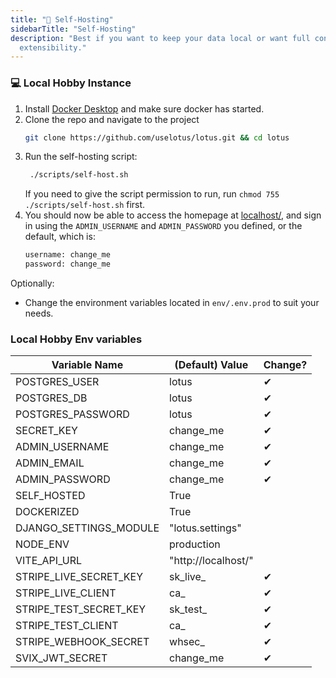 ```yaml
---
title: "👤 Self-Hosting"
sidebarTitle: "Self-Hosting"
description: "Best if you want to keep your data local or want full control and
  extensibility."
---
```


### 💻 Local Hobby Instance

1. Install [Docker Desktop](https://www.docker.com/products/docker-desktop/) and make sure docker has started.
2. Clone the repo and navigate to the project
   ```sh
   git clone https://github.com/uselotus/lotus.git && cd lotus
   ```
3. Run the self-hosting script:
   ```sh
    ./scripts/self-host.sh
   ```
   If you need to give the script permission to run, run `chmod 755 ./scripts/self-host.sh` first.
4. You should now be able to access the homepage at [localhost/](http://localhost/), and sign in using the `ADMIN_USERNAME` and `ADMIN_PASSWORD` you defined, or the default, which is:
   ```py
   username: change_me
   password: change_me
   ```

Optionally:

- Change the environment variables located in `env/.env.prod` to suit your needs.

### Local Hobby Env variables

| Variable Name          | (Default) Value     | Change? |
| ---------------------- | ------------------- | ------- |
| POSTGRES_USER          | lotus               | ✔       |
| POSTGRES_DB            | lotus               | ✔       |
| POSTGRES_PASSWORD      | lotus               | ✔       |
| SECRET_KEY             | change_me           | ✔       |
| ADMIN_USERNAME         | change_me           | ✔       |
| ADMIN_EMAIL            | change_me           | ✔       |
| ADMIN_PASSWORD         | change_me           | ✔       |
| SELF_HOSTED            | True                |         |
| DOCKERIZED             | True                |         |
| DJANGO_SETTINGS_MODULE | "lotus.settings"    |         |
| NODE_ENV               | production          |         |
| VITE_API_URL           | "http://localhost/" |         |
| STRIPE_LIVE_SECRET_KEY | sk_live\_           | ✔       |
| STRIPE_LIVE_CLIENT     | ca\_                | ✔       |
| STRIPE_TEST_SECRET_KEY | sk_test\_           | ✔       |
| STRIPE_TEST_CLIENT     | ca\_                | ✔       |
| STRIPE_WEBHOOK_SECRET  | whsec\_             | ✔       |
| SVIX_JWT_SECRET        | change_me           | ✔       |
